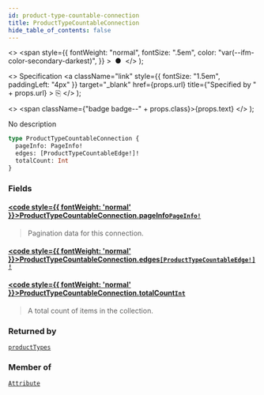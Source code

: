```yaml
---
id: product-type-countable-connection
title: ProductTypeCountableConnection
hide_table_of_contents: false
---
```


  <>
    <span
      style={{
        fontWeight: "normal",
        fontSize: ".5em",
        color: "var(--ifm-color-secondary-darkest)",
      }}
    >
      &nbsp;●&nbsp;
    </span>
  </>
);

  <>
    Specification
    <a
      className="link"
      style={{ fontSize: "1.5em", paddingLeft: "4px" }}
      target="\_blank"
      href={props.url}
      title={"Specified by " + props.url}
    >
      ⎘
    </a>
  </>
);

  <>
    <span className={"badge badge--" + props.class}>{props.text}</span>
  </>
);

No description

```graphql
type ProductTypeCountableConnection {
  pageInfo: PageInfo!
  edges: [ProductTypeCountableEdge!]!
  totalCount: Int
}
```

### Fields

#### [<code style={{ fontWeight: 'normal' }}>ProductTypeCountableConnection.<b>pageInfo</b></code>](#)<Bullet />[`PageInfo!`](../../../api-reference/miscellaneous/objects/page-info) <Badge class="secondary" text="non-null"/> <Badge class="secondary" text="object"/>

> Pagination data for this connection.

#### [<code style={{ fontWeight: 'normal' }}>ProductTypeCountableConnection.<b>edges</b></code>](#)<Bullet />[`[ProductTypeCountableEdge!]!`](../../../api-reference/miscellaneous/objects/product-type-countable-edge) <Badge class="secondary" text="non-null"/> <Badge class="secondary" text="object"/>

>

#### [<code style={{ fontWeight: 'normal' }}>ProductTypeCountableConnection.<b>totalCount</b></code>](#)<Bullet />[`Int`](../../../api-reference/miscellaneous/scalars/int) <Badge class="secondary" text="scalar"/>

> A total count of items in the collection.

### Returned by

[`productTypes`](../../../api-reference/products/queries/product-types) <Badge class="secondary" text="query"/>

### Member of

[`Attribute`](../../../api-reference/attributes/objects/attribute) <Badge class="secondary" text="object"/>
